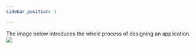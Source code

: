 ```yaml
---
sidebar_position: 1

---
```

The image below introduces the whole process of designing an application.
<img
              id="creating_an_application__image_pnw_yz5_35b"
              src="https://wordpressfreezonex.oss-accelerate.aliyuncs.com/appDesign/96.png"
            />

